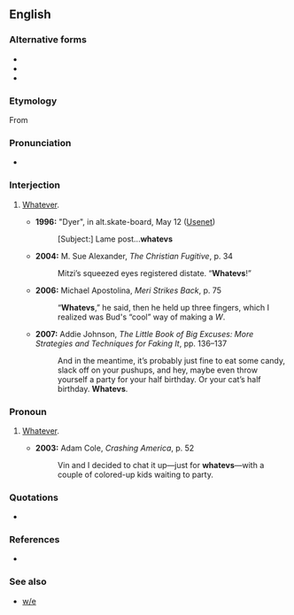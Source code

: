 ==English==

===Alternative forms===
* {{l|en|watevs}}
* {{l|en|whateves}}
* {{l|en|whatevz}}

===Etymology===
From {{suffix|en|whatever|s}}

===Pronunciation===
* {{audio|en|En-au-whatevs.ogg|Audio (AU)}}

===Interjection===
{{en-interj}}

# {{lb|en|slang}} [[whatever|Whatever]].
#* '''1996:''' "Dyer", in alt.skate-board, May 12 ([[w:Usenet|Usenet]])
#*: [Subject:] Lame post...'''whatevs'''
#* '''2004:''' M. Sue Alexander, ''The Christian Fugitive'', p. 34
#*: Mitzi’s squeezed eyes registered distate. “'''Whatevs'''!”
#* '''2006:''' Michael Apostolina, ''Meri Strikes Back'', p. 75
#*: “'''Whatevs''',” he said, then he held up three fingers, which I realized was Bud's “cool” way of making a ''W''.
#* '''2007:''' Addie Johnson, ''The Little Book of Big Excuses: More Strategies and Techniques for Faking It'', pp. 136–137
#*: And in the meantime, it’s probably just fine to eat some candy, slack off on your pushups, and hey, maybe even throw yourself a party for your half birthday. Or your cat’s half birthday. '''Whatevs'''.

===Pronoun===
{{en-pron}}

# {{lb|en|slang|rare}} [[whatever|Whatever]].
#* '''2003:''' Adam Cole, ''Crashing America'', p. 52
#*: Vin and I decided to chat it up—just for '''whatevs'''—with a couple of colored-up kids waiting to party.

===Quotations===
* {{seeCites|lang=en}}

===References===
* {{cite-book|author=Peckham, Aaron (compiler)|year=2005|title=Urban Dictionary: Fularious Street Slang Defined|location=Kansas City|publisher=Andrews McMeel|isbn=0-7407-5143-3|page=331}}

=== See also ===

* [[w/e]] {{qualifier|Internet slang}}